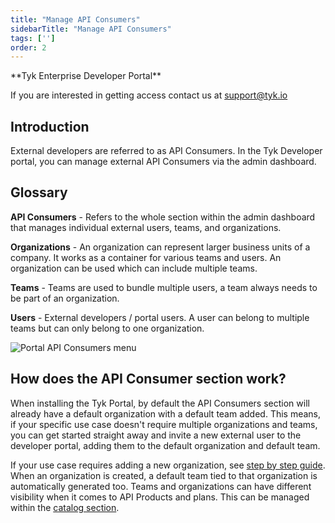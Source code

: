 ```yaml
---
title: "Manage API Consumers"
sidebarTitle: "Manage API Consumers"
tags: ['']
order: 2
---
```



<Note>
**Tyk Enterprise Developer Portal**

If you are interested in getting access contact us at [support@tyk.io](<mailto:support@tyk.io?subject=Tyk Enterprise Portal Beta>)
</Note>


## Introduction

External developers are referred to as API Consumers. In the Tyk Developer portal, you can manage external API Consumers via the admin dashboard.

## Glossary

**API Consumers** - Refers to the whole section within the admin dashboard that manages individual external users, teams, and organizations.

**Organizations** - An organization can represent larger business units of a company. It works as a container for various teams and users. An organization can be used which can include multiple teams.

**Teams** - Teams are used to bundle multiple users, a team always needs to be part of an organization.

**Users** - External developers / portal users. A user can belong to multiple teams but can only belong to one organization.

<img src="/img/dashboard/portal-management/enterprise-portal/api-consumers-menu.png" alt="Portal API Consumers menu" />

## How does the API Consumer section work?

When installing the Tyk Portal, by default the API Consumers section will already have a default organization with a default team added. This means, if your specific use case doesn't require multiple organizations and teams, you can get started straight away and invite a new external user to the developer portal, adding them to the default organization and default team.

If your use case requires adding a new organization, see [step by step guide](/content/tyk-stack/tyk-developer-portal/enterprise-developer-portal/managing-access/manage-api-consumer-organisations.md). When an organization is created, a default team tied to that organization is automatically generated too. Teams and organizations can have different visibility when it comes to API Products and plans. This can be managed within the [catalog section](/content/tyk-stack/tyk-developer-portal/enterprise-developer-portal/managing-access/manage-catalogues.md).
